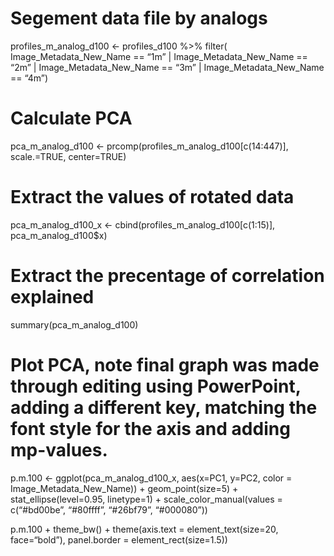 # Segement data file by analogs 

profiles_m_analog_d100 <- profiles_d100 %>% filter(
   Image_Metadata_New_Name == "1m" | Image_Metadata_New_Name == "2m" | Image_Metadata_New_Name == "3m" | Image_Metadata_New_Name == "4m")

# Calculate PCA 

pca_m_analog_d100 <- prcomp(profiles_m_analog_d100[c(14:447)], scale.=TRUE, center=TRUE)

# Extract the values of rotated data 

pca_m_analog_d100_x <- cbind(profiles_m_analog_d100[c(1:15)], pca_m_analog_d100$x)

# Extract the precentage of correlation explained 

summary(pca_m_analog_d100)

# Plot PCA, note final graph was made through editing using PowerPoint, adding a different key, matching the font style for the axis and adding mp-values.

p.m.100 <- ggplot(pca_m_analog_d100_x, aes(x=PC1, y=PC2, color = Image_Metadata_New_Name))
                  + geom_point(size=5) 
                  + stat_ellipse(level=0.95, linetype=1) 
                  + scale_color_manual(values = c("#bd00be", "#80ffff", "#26bf79", "#000080"))

p.m.100 + theme_bw() + theme(axis.text = element_text(size=20, face="bold"), panel.border = element_rect(size=1.5))
